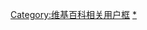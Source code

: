 {{Userbox
  |id=[[File:Wikinews tag obituary.svg|42px]]
  |id-c=#1F1F1F
  |id-fc=#000080
  |info=此用户对于'''[[东方之星号客轮翻沉事件]]'''的'''遇难者'''致上诚挚哀悼。
  |info-c=#707070
  |info-fc=#e0e0e0
  |border-c=#505050
  |border-s=2
}}

<includeonly>{{talk other||[[Category:哀悼东方之星号客轮翻沉事件遇难者的维基人|{{PAGENAME}}]]}}</includeonly>

<noinclude>[[Category:维基百科相关用户框]]
[[Category:哀悼东方之星号客轮翻沉事件遇难者的维基人|*]]
</noinclude>